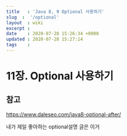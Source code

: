 ```yaml
---
title   : 'Java 8, 9 Optional 사용하기' 
slug  :  '/optional'
layout  : wiki 
excerpt : 
date    : 2020-07-28 15:26:34 +0900
updated : 2020-07-28 15:27:14
tags    : 
---
```


# 11장. Optional 사용하기 
  
  

## 참고 

https://www.daleseo.com/java8-optional-after/ 

내가 제일 좋아하는 optional설명 글은 이거 
  
